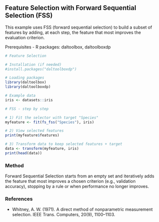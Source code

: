 ## Feature Selection with Forward Sequential Selection (FSS)

This example uses FSS (forward sequential selection) to build a subset of features by adding, at each step, the feature that most improves the evaluation criterion.

Prerequisites
- R packages: daltoolbox, daltoolboxdp

```r
# Feature Selection

# Installation (if needed)
#install.packages("daltoolboxdp")
```

```r
# Loading packages
library(daltoolbox)
library(daltoolboxdp)
```


```r
# Example data
iris <- datasets::iris
```

```r
# FSS - step by step

# 1) Fit the selector with target "Species"
myfeature <- fit(fs_fss("Species"), iris)

# 2) View selected features
print(myfeature$features)

# 3) Transform data to keep selected features + target
data <- transform(myfeature, iris)
print(head(data))
```

### Method

Forward Sequential Selection starts from an empty set and iteratively adds the feature that most improves a chosen criterion (e.g., validation accuracy), stopping by a rule or when performance no longer improves.

### References
- Whitney, A. W. (1971). A direct method of nonparametric measurement selection. IEEE Trans. Computers, 20(9), 1100–1103.


